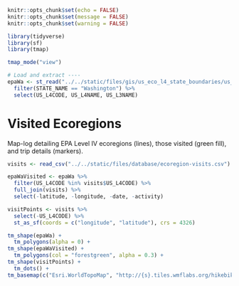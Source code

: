 ```r
knitr::opts_chunk$set(echo = FALSE)
knitr::opts_chunk$set(message = FALSE)
knitr::opts_chunk$set(warning = FALSE)
```

```r
library(tidyverse)
library(sf)
library(tmap)

tmap_mode("view")

# Load and extract ----
epaWa <- st_read("../../static/files/gis/us_eco_l4_state_boundaries/us_eco_l4.shp") %>% 
  filter(STATE_NAME == "Washington") %>% 
  select(US_L4CODE, US_L4NAME, US_L3NAME)
```

# Visited Ecoregions

Map-log detailing EPA Level IV ecoregions (lines), those visited (green fill), and trip details (markers).

```r
visits <- read_csv("../../static/files/database/ecoregion-visits.csv")

epaWaVisited <- epaWa %>% 
  filter(US_L4CODE %in% visits$US_L4CODE) %>% 
  full_join(visits) %>% 
  select(-latitude, -longitude, -date, -activity)

visitPoints <- visits %>% 
  select(-US_L4CODE) %>% 
  st_as_sf(coords = c("longitude", "latitude"), crs = 4326)

tm_shape(epaWa) +
  tm_polygons(alpha = 0) +
tm_shape(epaWaVisited) +
  tm_polygons(col = "forestgreen", alpha = 0.3) +
tm_shape(visitPoints) +
  tm_dots() +
tm_basemap(c("Esri.WorldTopoMap", "http://{s}.tiles.wmflabs.org/hikebike/{z}/{x}/{y}.png", "OpenStreetMap"))

```
